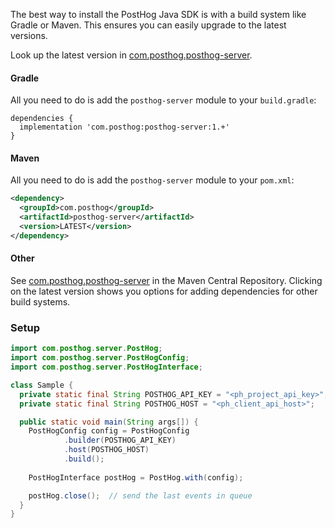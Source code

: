 The best way to install the PostHog Java SDK is with a build system like Gradle or Maven. This ensures you can easily upgrade to the latest versions.

Look up the latest version in [com.posthog.posthog-server](https://central.sonatype.com/artifact/com.posthog/posthog-server).

#### Gradle

All you need to do is add the `posthog-server` module to your `build.gradle`:

```gradle_kotlin file=build.gradle
dependencies {
  implementation 'com.posthog:posthog-server:1.+'
}
```

#### Maven

All you need to do is add the `posthog-server` module to your `pom.xml`:

```xml file=pom.xml
<dependency>
  <groupId>com.posthog</groupId>
  <artifactId>posthog-server</artifactId>
  <version>LATEST</version>
</dependency>
```

#### Other

See [com.posthog.posthog-server](https://central.sonatype.com/artifact/com.posthog/posthog-server) in the Maven Central Repository. Clicking on the latest version shows you options for adding dependencies for other build systems.

### Setup

```java
import com.posthog.server.PostHog;
import com.posthog.server.PostHogConfig;
import com.posthog.server.PostHogInterface;

class Sample {
  private static final String POSTHOG_API_KEY = "<ph_project_api_key>";
  private static final String POSTHOG_HOST = "<ph_client_api_host>";

  public static void main(String args[]) {
    PostHogConfig config = PostHogConfig
            .builder(POSTHOG_API_KEY)
            .host(POSTHOG_HOST)
            .build();
    
    PostHogInterface postHog = PostHog.with(config);

    postHog.close();  // send the last events in queue
  }
}
```

